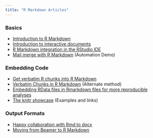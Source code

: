 ```yaml
---
title: "R Markdown Articles"
---
```


### Basics

* [Introduction to R Markdown](articles_intro.html)
* [Introduction to interactive documents](articles_interactive.html)
* [R Markdown integration in the RStudio IDE](articles_integration.html)
* [Mail merge with R Markdown](articles_mail_merge.html) (Automation Demo)

### Embedding Code

* [Get verbatim R chunks into R Markdown](articles_verbatim.html)
* [Verbatim Chunks in R Markdown](articles_verbatim2.html) (Alternate method)
* [Embedding RData files in Rmarkdown files for more reproducible analyses](articles_rdata.html)
* [The knitr showcase](http://yihui.name/knitr/demo/showcase/) (Examples and links)

### Output Formats

* [Happy collaboration with Rmd to docx](articles_docx.html)
* [Moving from Beamer to R Markdown](articles_beamer.html)


